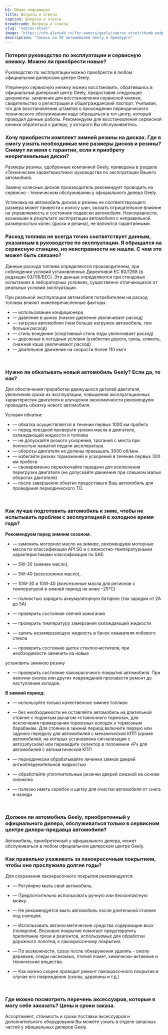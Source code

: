 ```yaml
---
h1: Общая информация
title: Вопросы и ответы
caption: Вопросы и ответы
breadcrumb: Вопросы и ответы
slug: "vopros-otvet"
image: "https://cdn.alexsab.ru/for-owners/geely/vopros-otvet/thumb.webp"
description: "Запись на ТО автомобилей Geely в Оренбурге"
---
```




<h3 class="font-bold !mb-4">Потерял руководство по эксплуатации и сервисную книжку. Можно ли приобрести новые?</h3>

Руководство по эксплуатации можно приобрести в любом официальном дилерском центре Geely.

Утерянную сервисную книжку можно восстановить, обратившись в официальный дилерский центр Geely, предоставив следующие документы: заявление для восстановления сервисной книжки, свидетельство о регистрации и общегражданский паспорт. Учитывая, что для восстановления штампов о прохождении периодического технического обслуживания надо обращаться в тот центр, который проводил данные работы. Рекомендуем для восстановления сервисной книжки обратиться к дилеру, у которого Вы обслуживаетесь.
<br/>

<h3 class="font-bold !mb-4">Хочу приобрести комплект зимней резины на дисках. Где я смогу узнать необходимые мне размеры дисков и резины? Снимут ли меня с гарантии, если я приобрету неоригинальные диски?</h3>

Размеры резины, одобренные компанией Geely, приведены в разделе «Технические характеристики» руководства по эксплуатации Вашего автомобиля.

Замену колесных дисков производитель рекомендует проводить на сервисно - техническом обслуживании у официального дилера Geely.

Установка на автомобиль дисков и резины не соответствующего размера может привести к износу шин, оказать отрицательное влияние на управляемость и состояние подвески автомобиля. Неисправности, возникшие в результате эксплуатации автомобиля с неправильной размерностью колес (диски и резина), не являются гарантийными.
<br/>

<h3 class="font-bold !mb-4">Расход топлива не всегда точно соответствует данным, указанным в руководстве по эксплуатации. Я обращался на сервисную станцию, но неисправности не нашли. С чем это может быть связано?</h3>

Данные расхода топлива определяются производителем, при соблюдении условий установленных Директивой ЕС 80/1268 (в редакции 93/116/ЕЕС). Эти данные определяются при стендовых испытаниях в лабораторных условиях, существенно отличающихся от реальных условий эксплуатации.

При реальной эксплуатации автомобиля потребителем на расход топлива влияют нижеперечисленные факторы:

- — использование кондиционера 
- — давление в шинах (низкое давление увеличивает расход)
- — загрузка автомобиля (чем больше нагружен автомобиль, тем больше расход)
- — стиль вождение (спортивный стиль езды увеличивает расход)
- — дорожные и погодные условия (ухабистая дорога, грязь, слякоть, снежная каша увеличивают расход)
- — длительное движение на скорости более 110 км/ч
<br/>

<h3 class="font-bold !mb-4">Нужно ли обкатывать новый автомобиль Geely? Если да, то как?</h3>

Для обеспечения приработки движущихся деталей двигателя, увеличения срока их эксплуатации, повышения эксплуатационных характеристик двигателя и улучшения экономичности рекомендуем проводить обкатку нового автомобиля.

Условия обкатки:

- — обкатка осуществляется в течении первых 1000 км пробега
- — перед поездкой проверьте уровни масла в двигателе, охлаждающей жидкости и топлива
- — не допускайте резкого ускорения, трогания с места при полностью нажатой педали акселератора
- — обороты двигателя не должны превышать 3000 об/мин.
- — избегайте резких торможений и ускорений в течение первых 300 км пробега
- — своевременно переключайте передачи для исключения перегрузки двигателя (не допускайте движения при слишком малых оборотах двигателя)
- — после завершения обкатки предоставьте Ваш автомобиль для проведения периодического ТО.
<br/>

<h3 class="font-bold !mb-4">Как лучше подготовить автомобиль к зиме, чтобы не испытывать проблем с эксплуатацией в холодное время года?</h3>

**Рекомендуем перед зимним сезоном:**

- — заменить моторное масло на зимнее, рекомендуем моторные масла по классификации API SG и с вязкостно-температурными характеристиками классификация по SAE:

- — 5W-30 (зимнее масло),

- — 5W-40 (всесезонное масло),

- — 10W-30 и 10W-40 (всесезонные масла для регионов с температурой в зимней период не ниже –25°С)

- — полностью зарядить аккумуляторную батарею (ток зарядки от 2А до 5А)

- — проверить состояние свечей зажигания

- — проверить температуру замерзания охлаждающей жидкости

- — залить незамерзающую жидкость в бачок омывателя лобового стекла

- — проверить состояние щеток стеклоочистителя, при необходимости заменить на новые

установить зимнюю резину

- — проверить состояние лакокрасочного покрытия автомобиля. При наличии сколов или других повреждений произвести ремонт до наступления холодов.

**В зимний период:**

- — используйте только качественное зимнее топливо

- — без необходимости не оставляйте автомобиль на длительной стоянке с поднятым рычагом «стояночного тормоза», для исключения примерзания тормозных колодок к тормозным барабанам. Для стоянки в зимний период включите первую или заднюю передачу для автомобилей с механической КПП (кроме автомобилей, на которых установлена сигнализация с автозапуском) или переведите селектор в положении «Р» для автомобилей с автоматической КПП

- — периодически обрабатывайте личинки замков дверей антиобледенительной жидкостью

- — обработайте уплотнительные резинки дверей смазкой на основе силикона

- — полезно иметь скребок и щетку для очистки автомобиля от снега и наледи
<br/>

<h3 class="font-bold !mb-4">Должен ли автомобиль Geely, приобретенный у официального дилера, обслуживаться только в сервисном центре дилера-продавца автомобиля?</h3>

Автомобиль, приобретенный у официального дилера, может обслуживаться в любом официальном дилерском центре Geely.
<br/>

<h3 class="font-bold !mb-4">Как правильно ухаживать за лакокрасочным покрытием, чтобы оно прослужило долгие годы?</h3>

Для сохранения лакокрасочного покрытия рекомендуется:

- — Регулярно мыть свой автомобиль.

- — Предпочтительно использовать ручную или бесконтактную мойку.

- — Не рекомендуется мыть автомобиль после длительной стоянке под солнцем.

- — Использовать автокосметические средства содержащие воск (полироли). Восковое покрытие помогает предотвратить прилипание грязи и реагентов, используемых для обработки дорожного полотна, к лакокрасочному покрытию.

- — По возможности, сразу после обнаружения удалять - смолу деревьев, следы насекомых, птичий помет, химически-активные и технические вещества.

- — Как можно скорее проводит ремонт лакокрасочного покрытия в случае его повреждения (сколы, царапины и т.д.)
<br/>

<h3 class="font-bold !mb-4">Где можно посмотреть перечень аксессуаров, которые я могу себе заказать? Цены и сроки заказа.</h3>

Ассортимент, стоимость и сроки поставки аксессуаров и дополнительного оборудования Вы можете узнать в отделе запасных частей у официальных дилеров Geely.
<br/>

<SpecialSalonsInfo dataFormName="Узнать подробнее. Вопросы и ответы" />